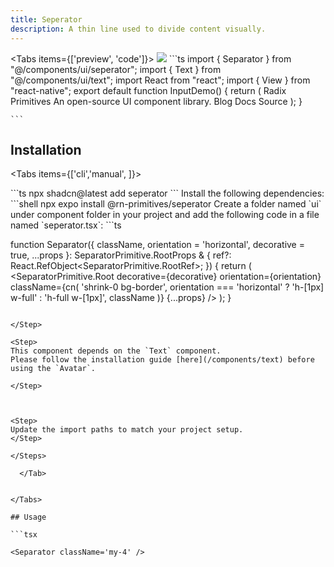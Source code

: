 ```yaml
---
title: Seperator
description: A thin line used to divide content visually.
---
```





<Tabs items={['preview', 'code']}>
  <Tab value="preview">
    ![](./preview/seperator.png)
  </Tab>
  <Tab value="code">
    ```ts
    import { Separator } from "@/components/ui/seperator";
import { Text } from "@/components/ui/text";
import React from "react";
import { View } from "react-native";
export default function InputDemo() {
  return (
    <View className='flex-1 justify-center items-center p-6 gap-12 bg-white'>
      <View className='w-full max-w-xs '>
        <View className='gap-1'>
          <Text className='text-sm native:text-base font-medium leading-none'>Radix Primitives</Text>
          <Text className='text-sm native:text-base text-muted-foreground'>
            An open-source UI component library.
          </Text>
        </View>
        <Separator className='my-4' />
        <View className='flex flex-row h-5 items-center gap-4 '>
          <Text className='font-normal'>Blog</Text>
          <Separator orientation='vertical' />
          <Text className='font-normal'>Docs</Text>
          <Separator orientation='vertical' />
          <Text className='font-normal'>Source</Text>
        </View>
      </View>
    </View>
  );
}

    ```
  </Tab>
</Tabs>




## Installation

<Tabs items={['cli','manual', ]}>
 
  <Tab value="cli">
  ```ts
npx shadcn@latest add seperator
```
  </Tab>
  <Tab value="manual">
   
<Steps>


<Step>
Install the following dependencies:
```shell
npx expo install @rn-primitives/seperator

</Step>
<Step>
Create a folder named `ui` under component folder in your project and add the following code in a file named `seperator.tsx`:
```ts

function Separator({
  className,
  orientation = 'horizontal',
  decorative = true,
  ...props
}: SeparatorPrimitive.RootProps & {
  ref?: React.RefObject<SeparatorPrimitive.RootRef>;
}) {
  return (
    <SeparatorPrimitive.Root
      decorative={decorative}
      orientation={orientation}
      className={cn(
        'shrink-0 bg-border',
        orientation === 'horizontal' ? 'h-[1px] w-full' : 'h-full w-[1px]',
        className
      )}
      {...props}
    />
  );
}




```

</Step>

<Step>
This component depends on the `Text` component.
Please follow the installation guide [here](/components/text) before using the `Avatar`.

</Step>



<Step>
Update the import paths to match your project setup.
</Step>

</Steps>
  
  </Tab>


</Tabs>

## Usage

```tsx
```
```tsx
<Separator className='my-4' />
```

